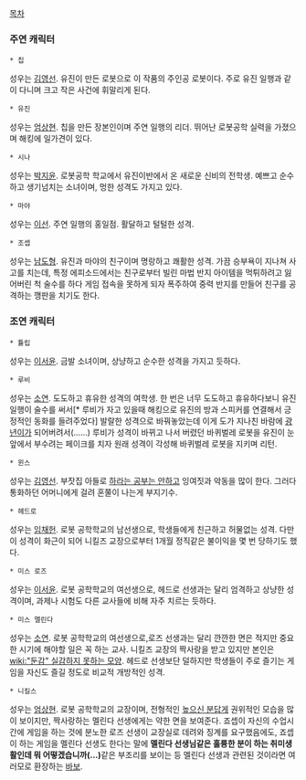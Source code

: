 [[목차]]
=== 주연 캐릭터 ===

 * 칩
성우는 [[김영선]]. 유진이 만든 로봇으로 이 작품의 주인공 로봇이다. 주로 유진 일행과 같이 다니며 크고 작은 사건에 휘말리게 된다.

 * 유진 
성우는 [[엄상현]]. 칩을 만든 장본인이며 주연 일행의 리더. 뛰어난 로봇공학 실력을 가졌으며 해킹에 일가견이 있다.

 * 시나
성우는 [[박지윤]]. 로봇공학 학교에서 유진이반에서 온 새로운 신비의 전학생. 예쁘고 순수하고 생기넘치는 소녀이며, 멍한 성격도 가지고 있다.

 * 마야
성우는 [[이선]]. 주연 일행의 홍일점. 활달하고 털털한 성격.

 * 조셉
성우는 [[남도형]]. 유진과 마야의 친구이며 명랑하고 쾌활한 성격. 가끔 승부욕이 지나쳐 사고를 치는데, 특정 에피소드에서는 친구로부터 빌린 마법 반지 아이템을 먹튀하려고 잃어버린 척 술수를 하다 게임 접속을 못하게 되자 폭주하여 중력 반지를 만들어 친구를 공격하는 깽판을 치기도 한다.


=== 조연 캐릭터 ===


 * 튤립
성우는 [[이서윤]]. 금발 소녀이며, 상냥하고 순수한 성격을 가지고 듯하다. 

 * 루비
성우는 [[소연]]. 도도하고 휴유한 성격의 여학생. 한 번은 너무 도도하고 휴유하다보니 유진 일행이 술수를 써서[* 루비가 자고 있을때 해킹으로 유진의 방과 스피커를 연결해서 긍정적인 동화를 들려주었다] 발랄한 성격으로 바꿔놓았는데 이게 도가 지나친 바람에 [[광년이]]가 되어버려서(......) 루비가 성격이 바뀌고 나서 버렸던 바퀴벌레 로봇을 유진이 눈앞에서 부수려는 페이크를 치자 원래 성격이 각성해 바퀴벌레 로봇을 지키며 리턴. 

 * 윈스
성우는 [[김영선]]. 부잣집 아들로 [[하라는 공부는 안하고]] 잉여짓과 악동을 많이 한다. 그러다 통화하던 어머니에게 걸려 혼쭐이 나는게 부지기수.

 * 헤드로
성우는 [[임채헌]]. 로봇 공학학교의 남선생으로, 학생들에게 친근하고 허물없는 성격. 다만 이 성격이 화근이 되어 니킬즈 교장으로부터 1개월 정직같은 불이익을 몇 번 당하기도 했다.

 * 미스 로즈
성우는 [[이서윤]]. 로봇 공학학교의 여선생으로, 헤드로 선생과는 달리 엄격하고 상냥한 성격이며, 과제나 시험도 다른 교사들에 비해 자주 치르는 듯하다.

 * 미스 멜린다
성우는 [[소연]]. 로봇 공학학교의 여선생으로,로즈 선생과는 달리 깐깐한 면은 적지만 중요한 시기에 해야할 일은 꼭 하는 교사. 니킬즈 교장의 짝사랑을 받고 있지만 본인은 [[wiki:"둔감" 실감하지 못하는 모양]]. 헤드로 선생보단 덜하지만 학생들이 주로 즐기는 게임을 자신도 즐길 정도로 비교적 개방적인 성격.

 * 니킬스
성우는 [[엄상현]]. 로봇 공학학교의 교장이며, 전형적인 [[높으신 분]]답게 권위적인 모습을 많이 보이지만, 짝사랑하는 멜린다 선생에게는 약한 면을 보여준다. 죠셉이 자신의 수업시간에 게임을 하는 것에 분노한 로즈 선생이 교장실로 데려와 징계를 요구했음에도, 죠셉이 하는 게임을 멜린다 선생도 한다는 말에 '''멜린다 선생님같은 훌륭한 분이 하는 취미생활인데 뭐 어떻겠습니까(...)'''같은 부조리를 보이는 등 멜린다 선생과 관련된 것이라면 여러모로 환장하는 [[바보]].
